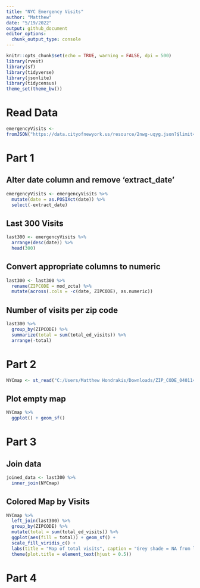 ```yaml
---
title: "NYC Emergency Visits"
author: "Matthew"
date: "5/19/2022"
output: github_document
editor_options: 
  chunk_output_type: console
---
```


```r
knitr::opts_chunk$set(echo = TRUE, warning = FALSE, dpi = 500)
library(rvest)
library(sf)
library(tidyverse)
library(jsonlite)
library(tidycensus)
theme_set(theme_bw())
```

# Read Data
```r
emergencyVisits <- 
fromJSON("https://data.cityofnewyork.us/resource/2nwg-uqyg.json?$limit=3000")
```


# Part 1
## Alter date column and remove 'extract_date'
```r
emergencyVisits <- emergencyVisits %>% 
  mutate(date = as.POSIXct(date)) %>% 
  select(-extract_date) 
```


## Last 300 Visits
```r
last300 <- emergencyVisits %>% 
  arrange(desc(date)) %>% 
  head(300)
```


## Convert appropriate columns to numeric
```r
last300 <- last300 %>% 
  rename(ZIPCODE = mod_zcta) %>% 
  mutate(across(.cols = -c(date, ZIPCODE), as.numeric))
```


## Number of visits per zip code
```r
last300 %>% 
  group_by(ZIPCODE) %>% 
  summarize(total = sum(total_ed_visits)) %>% 
  arrange(-total)
```


# Part 2
```r
NYCmap <- st_read("C:/Users/Matthew Hondrakis/Downloads/ZIP_CODE_040114", layer = "ZIP_CODE_040114")
```


## Plot empty map
```r
NYCmap %>% 
  ggplot() + geom_sf() 
```


# Part 3
## Join data
```r
joined_data <- last300 %>% 
  inner_join(NYCmap)
```


## Colored Map by Visits
```r
NYCmap %>% 
  left_join(last300) %>% 
  group_by(ZIPCODE) %>% 
  mutate(total = sum(total_ed_visits)) %>% 
  ggplot(aes(fill = total)) + geom_sf() +
  scale_fill_viridis_c() + 
  labs(title = "Map of total visits", caption = "Grey shade = NA from left joining on last 300 visits") +
  theme(plot.title = element_text(hjust = 0.5))
```


# Part 4
